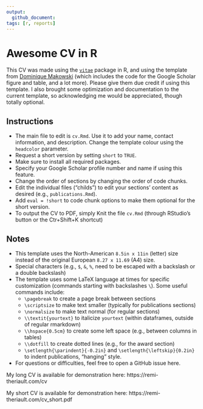 ```yaml
---
output: 
  github_document:
tags: [r, reports]
---
```


# Awesome CV in R

This CV was made using the [`vitae`](https://pkg.mitchelloharawild.com/vitae/) package in R, and using the template from [Dominique Makowski](https://github.com/DominiqueMakowski/CV) (which includes the code for the Google Scholar figure and table, and a lot more). Please give them due credit if using this template. I also brought some optimization and documentation to the current template, so acknowledging me would be appreciated, though totally optional.

## Instructions

- The main file to edit is `cv.Rmd`. Use it to add your name, contact information, and description. Change the template colour using the `headcolor` parameter.
- Request a short version by setting `short` to `TRUE`.
- Make sure to install all required packages.
- Specify your Google Scholar profile number and name if using this feature.
- Change the order of sections by changing the order of code chunks.
- Edit the individual files ("childs") to edit your sections' content as desired (e.g., `publications.Rmd`).
- Add `eval = !short` to code chunk options to make them optional for the short version.
- To output the CV to PDF, simply Knit the file `cv.Rmd` (through RStudio's button or the Ctr+Shift+K shortcut)

## Notes

- This template uses the North-American `8.5in x 11in` (letter) size instead of the original European `8.27 x 11.69` (A4) size.
- Special characters (e.g., `$`, `&`, `%`, need to be escaped with a backslash or a double backslash)
- The template uses some LaTeX language at times for specific customization (commands starting with backslashes `\`). Some useful commands include:
  - `\pagebreak` to create a page break between sections
  - `\scriptsize` to make text smaller (typically for publications sections)
  - `\normalsize` to make text normal (for regular sections)
  - `\\textit{yourtext}` to italicize `yourtext` (within dataframes, outside of regular rmarkdown)
  - `\\hspace{0.5cm}` to create some left space (e.g., between columns in tables)
  - `\\dotfill` to create dotted lines (e.g., for the award section)
  - `\setlength{\parindent}{-0.2in}` and `\setlength{\leftskip}{0.2in}` to indent publications, "hanging" style.
- For questions or difficulties, feel free to open a GitHub issue here.

My long CV is available for demonstration here: https://remi-theriault.com/cv

My short CV is available for demonstration here: https://remi-theriault.com/cv_short.pdf